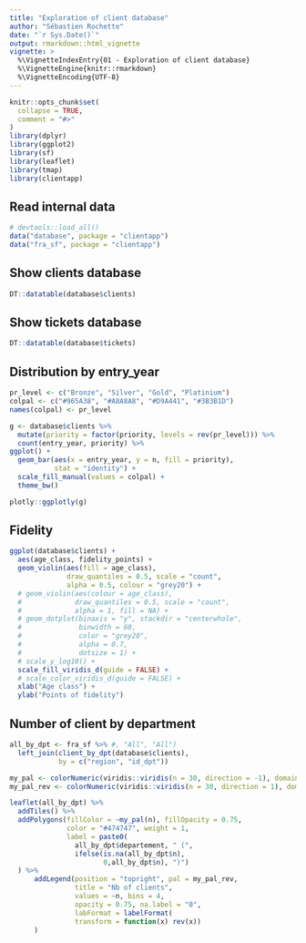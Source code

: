 ```yaml
---
title: "Exploration of client database"
author: "Sébastien Rochette"
date: "`r Sys.Date()`"
output: rmarkdown::html_vignette
vignette: >
  %\VignetteIndexEntry{01 - Exploration of client database}
  %\VignetteEngine{knitr::rmarkdown}
  %\VignetteEncoding{UTF-8}
---
```


```r
knitr::opts_chunk$set(
  collapse = TRUE,
  comment = "#>"
)
library(dplyr)
library(ggplot2)
library(sf)
library(leaflet)
library(tmap)
library(clientapp)
```

## Read internal data
```r
# devtools::load_all()
data("database", package = "clientapp")
data("fra_sf", package = "clientapp")
```

## Show clients database
```r
DT::datatable(database$clients)
```

## Show tickets database
```r
DT::datatable(database$tickets)
```

## Distribution by entry_year
```r
pr_level <- c("Bronze", "Silver", "Gold", "Platinium")
colpal <- c("#965A38", "#A8A8A8", "#D9A441", "#3B3B1D")
names(colpal) <- pr_level

g <- database$clients %>% 
  mutate(priority = factor(priority, levels = rev(pr_level))) %>% 
  count(entry_year, priority) %>% 
ggplot() +
  geom_bar(aes(x = entry_year, y = n, fill = priority),
           stat = "identity") +
  scale_fill_manual(values = colpal) +
  theme_bw()

plotly::ggplotly(g)
```

## Fidelity
```r
ggplot(database$clients) +
  aes(age_class, fidelity_points) +
  geom_violin(aes(fill = age_class), 
              draw_quantiles = 0.5, scale = "count",
              alpha = 0.5, colour = "grey20") +
  # geom_violin(aes(colour = age_class),
  #             draw_quantiles = 0.5, scale = "count",
  #             alpha = 1, fill = NA) +
  # geom_dotplot(binaxis = "y", stackdir = "centerwhole",
  #              binwidth = 60,
  #              color = "grey20",
  #              alpha = 0.7,
  #              dotsize = 1) +
  # scale_y_log10() +
  scale_fill_viridis_d(guide = FALSE) +
  # scale_color_viridis_d(guide = FALSE) +
  xlab("Age class") +
  ylab("Points of fidelity")
```


## Number of client by department
```r
all_by_dpt <- fra_sf %>% #, "All", "All")
  left_join(client_by_dpt(database$clients),
            by = c("region", "id_dpt"))

my_pal <- colorNumeric(viridis::viridis(n = 30, direction = -1), domain = all_by_dpt$n)
my_pal_rev <- colorNumeric(viridis::viridis(n = 30, direction = 1), domain = all_by_dpt$n)

leaflet(all_by_dpt) %>% 
  addTiles() %>% 
  addPolygons(fillColor = ~my_pal(n), fillOpacity = 0.75,
              color = "#474747", weight = 1,
              label = paste0(
                all_by_dpt$departement, " (",
                ifelse(is.na(all_by_dpt$n),
                       0,all_by_dpt$n), ")")
  ) %>% 
      addLegend(position = "topright", pal = my_pal_rev,
                title = "Nb of clients",
                values = ~n, bins = 4,
                opacity = 0.75, na.label = "0",
                labFormat = labelFormat(
                transform = function(x) rev(x))
      )
  

```

